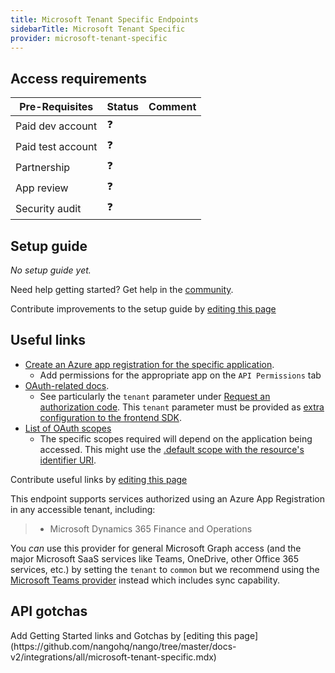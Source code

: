 ```yaml
---
title: Microsoft Tenant Specific Endpoints
sidebarTitle: Microsoft Tenant Specific
provider: microsoft-tenant-specific
---
```




<Overview />
<PreBuiltTooling provider={providers[pageMetadata.provider]} />
<PreBuiltUseCases />

## Access requirements
| Pre-Requisites | Status | Comment|
| - | - | - |
| Paid dev account | ❓ |  |
| Paid test account | ❓ |  |
| Partnership | ❓ | |
| App review | ❓ |  |
| Security audit | ❓ | |


## Setup guide

_No setup guide yet._

<Tip>Need help getting started? Get help in the [community](https://nango.dev/slack).</Tip>

<Note>Contribute improvements to the setup guide by [editing this page](https://github.com/nangohq/nango/tree/master/docs-v2/integrations/all/microsoft-tenant-specific.mdx)</Note>


## Useful links

-   [Create an Azure app registration for the specific application](https://go.microsoft.com/fwlink/?linkid=2083908).
    -   Add permissions for the appropriate app on the `API Permissions` tab
-   [OAuth-related docs](https://learn.microsoft.com/en-us/azure/active-directory/develop/v2-oauth2-auth-code-flow).
    -   See particularly the `tenant` parameter under [Request an authorization code](https://learn.microsoft.com/en-us/entra/identity-platform/v2-oauth2-auth-code-flow#request-an-authorization-code).
        This `tenant` parameter must be provided as [extra configuration to the frontend SDK](/guides/getting-started/authorize-an-api-from-your-app#apis-requiring-connection-specific-configuration-for-authorization).
-   [List of OAuth scopes](https://learn.microsoft.com/en-us/azure/active-directory/develop/permissions-consent-overview)
    -   The specific scopes required will depend on the application being accessed.  This might use the [.default scope with the resource's identifier URI](https://learn.microsoft.com/en-us/entra/identity-platform/scopes-oidc#the-default-scope).

<Note>Contribute useful links by [editing this page](https://github.com/nangohq/nango/tree/master/docs-v2/integrations/all/microsoft-tenant-specific.mdx)</Note>

This endpoint supports services authorized using an Azure App Registration in any accessible tenant, including:

> - Microsoft Dynamics 365 Finance and Operations

<Tip>You _can_ use this provider for general Microsoft Graph access (and the major Microsoft SaaS services like Teams, OneDrive, other Office 365 services, etc.) by setting the `tenant` to `common` but we recommend using the [Microsoft Teams provider](/integrations/all/microsoft-teams) instead which includes sync capability.</Tip>


## API gotchas

<Note>
    Add Getting Started links and Gotchas by [editing this page](https://github.com/nangohq/nango/tree/master/docs-v2/integrations/all/microsoft-tenant-specific.mdx)
</Note>
